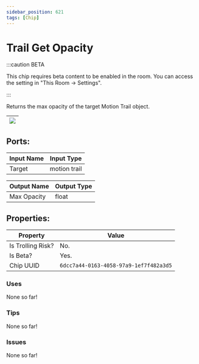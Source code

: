 ```yaml
---
sidebar_position: 621
tags: [Chip]
---
```


# Trail Get Opacity
:::caution BETA

This chip requires beta content to be enabled in the room. You can access the setting in "This Room -> Settings".

:::

Returns the max opacity of the target Motion Trail object.

| ![](https://images-ext-2.discordapp.net/external/MPmIaQzlEPmgGWlgi-WxBBXt0Bjv_zWPkg1y1f_sy3s/https/www.recroomcircuits.com/image/circuit/absolute-value?width=206&height=108) |
|-----|

## Ports:

| Input Name | Input Type |
|-----------|-----------|
| Target | motion trail |

| Output Name | Output Type |
|-----------|-----------|
| Max Opacity | float |

## Properties:

| Property  | Value |
|-------------------|-----------|
| Is Trolling Risk? | No. |
| Is Beta? | Yes. |
| Chip UUID | `6dcc7a44-0163-4058-97a9-1ef7f482a3d5` |

### Uses

None so far!

### Tips

None so far!

### Issues

None so far!